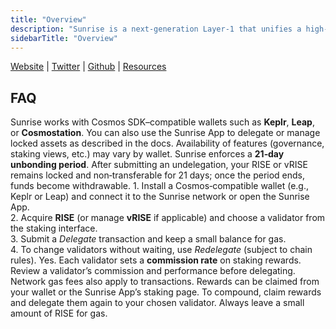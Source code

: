 ```yaml
---
title: "Overview"
description: "Sunrise is a next‑generation Layer‑1 that unifies a high‑throughput Data Availability layer with a native Liquidity Hub. By integrating Proof‑of‑Liquidity (PoL) and fee abstraction, Sunrise enables rollups and app‑chains to access shared liquidity, flexible gas payments, and scalable off‑chain blobs for data‑intensive use cases."
sidebarTitle: "Overview"
---
```


[Website](https://sunriselayer.io/) <Icon icon="arrow-up-right" /> | [Twitter](https://x.com/SunriseLayer) <Icon icon="arrow-up-right" /> | [Github](https://github.com/sunriselayer) <Icon icon="arrow-up-right" /> | [Resources](https://docs.sunriselayer.io/) <Icon icon="arrow-up-right" />

## FAQ

<AccordionGroup>
  <Accordion title="What wallets are supported for Sunrise?">
    Sunrise works with Cosmos SDK–compatible wallets such as <strong>Keplr</strong>, <strong>Leap</strong>, or <strong>Cosmostation</strong>. You can also use the Sunrise App to delegate or manage locked assets as described in the docs. Availability of features (governance, staking views, etc.) may vary by wallet.
  </Accordion>

  <Accordion title="What is the unbonding period?">
    Sunrise enforces a <strong>21‑day unbonding period</strong>. After submitting an undelegation, your RISE or vRISE remains locked and non‑transferable for 21 days; once the period ends, funds become withdrawable.
  </Accordion>

  <Accordion title="How do I stake on Sunrise?">
    1. Install a Cosmos‑compatible wallet (e.g., Keplr or Leap) and connect it to the Sunrise network or open the Sunrise App.<br/>
    2. Acquire <strong>RISE</strong> (or manage <strong>vRISE</strong> if applicable) and choose a validator from the staking interface.<br/>
    3. Submit a <em>Delegate</em> transaction and keep a small balance for gas.<br/>
    4. To change validators without waiting, use <em>Redelegate</em> (subject to chain rules).
  </Accordion>

  <Accordion title="Are there validator commissions or fees?">
    Yes. Each validator sets a <strong>commission rate</strong> on staking rewards. Review a validator’s commission and performance before delegating. Network gas fees also apply to transactions.
  </Accordion>

  <Accordion title="How can I claim and restake rewards?">
    Rewards can be claimed from your wallet or the Sunrise App’s staking page. To compound, claim rewards and delegate them again to your chosen validator. Always leave a small amount of RISE for gas.
  </Accordion>
</AccordionGroup>